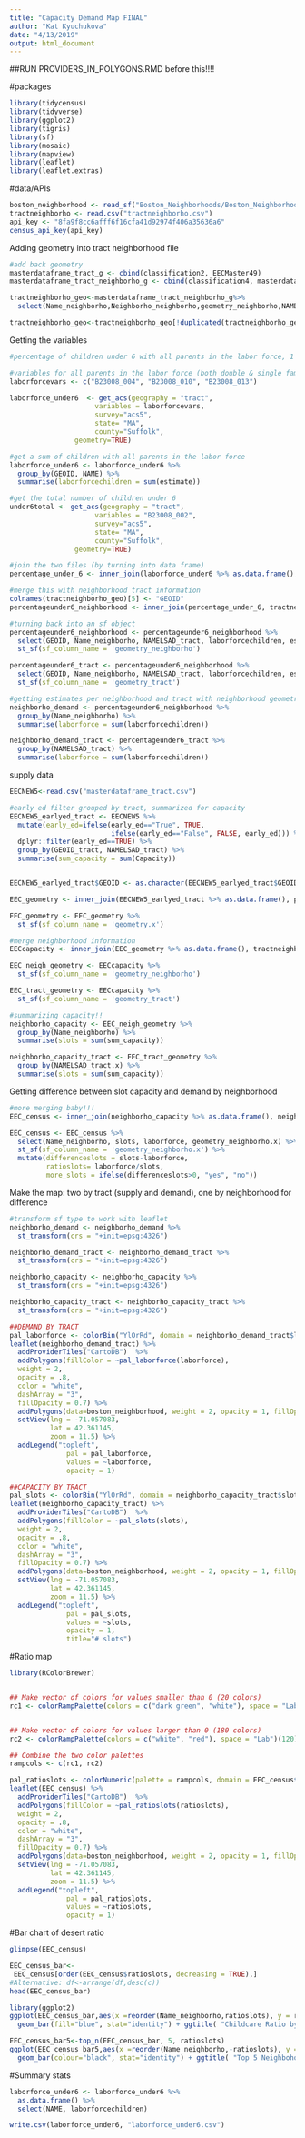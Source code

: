 ```yaml
---
title: "Capacity Demand Map FINAL"
author: "Kat Kyuchukova"
date: "4/13/2019"
output: html_document
---
```


##RUN PROVIDERS_IN_POLYGONS.RMD before this!!!!

#packages
```r
library(tidycensus)
library(tidyverse)
library(ggplot2)
library(tigris)
library(sf)
library(mosaic)
library(mapview)
library(leaflet)
library(leaflet.extras)
```

#data/APIs
```r
boston_neighborhood <- read_sf("Boston_Neighborhoods/Boston_Neighborhoods.shp")
tractneighborho <- read.csv("tractneighborho.csv")
api_key <- "8fa9f8cc6afff6f16cfa41d92974f406a35636a6"
census_api_key(api_key)
```

Adding geometry into tract neighborhood file
```r
#add back geometry
masterdataframe_tract_g <- cbind(classification2, EECMaster49)
masterdataframe_tract_neighborho_g <- cbind(classification4, masterdataframe_tract_g)

tractneighborho_geo<-masterdataframe_tract_neighborho_g%>%
  select(Name_neighborho,Neighborho_neighborho,geometry_neighborho,NAMELSAD_tract,GEOID_tract,geometry_tract)

tractneighborho_geo<-tractneighborho_geo[!duplicated(tractneighborho_geo[,'GEOID_tract']),]
```


Getting the variables
```r
#percentage of children under 6 with all parents in the labor force, 1 for single-parent household, 2 for two-parent household in each census tract in Boston.

#variables for all parents in the labor force (both double & single family households)
laborforcevars <- c("B23008_004", "B23008_010", "B23008_013")

laborforce_under6  <- get_acs(geography = "tract",
                     variables = laborforcevars,
                     survey="acs5",
                     state= "MA",
                     county="Suffolk",
                geometry=TRUE)

#get a sum of children with all parents in the labor force
laborforce_under6 <- laborforce_under6 %>%
  group_by(GEOID, NAME) %>%
  summarise(laborforcechildren = sum(estimate))

#get the total number of children under 6
under6total <- get_acs(geography = "tract",
                     variables = "B23008_002",
                     survey="acs5",
                     state= "MA",
                     county="Suffolk",
                geometry=TRUE)

#join the two files (by turning into data frame)
percentage_under_6 <- inner_join(laborforce_under6 %>% as.data.frame(), under6total %>% as.data.frame(), by = "GEOID")

#merge this with neighborhood tract information
colnames(tractneighborho_geo)[5] <- "GEOID"
percentageunder6_neighborhood <- inner_join(percentage_under_6, tractneighborho_geo, by ="GEOID")

#turning back into an sf object
percentageunder6_neighborhood <- percentageunder6_neighborhood %>%
  select(GEOID, Name_neighborho, NAMELSAD_tract, laborforcechildren, estimate, geometry_neighborho, geometry_tract) %>% 
  st_sf(sf_column_name = 'geometry_neighborho')

percentageunder6_tract <- percentageunder6_neighborhood %>%
  select(GEOID, Name_neighborho, NAMELSAD_tract, laborforcechildren, estimate, geometry_neighborho, geometry_tract) %>% 
  st_sf(sf_column_name = 'geometry_tract')

#getting estimates per neighborhood and tract with neighborhood geometry and tract geometry
neighborho_demand <- percentageunder6_neighborhood %>%
  group_by(Name_neighborho) %>%
  summarise(laborforce = sum(laborforcechildren))

neighborho_demand_tract <- percentageunder6_tract %>%
  group_by(NAMELSAD_tract) %>%
  summarise(laborforce = sum(laborforcechildren))


```


supply data
```r
EECNEW5<-read.csv("masterdataframe_tract.csv")

#early ed filter grouped by tract, summarized for capacity
EECNEW5_earlyed_tract <- EECNEW5 %>%
  mutate(early_ed=ifelse(early_ed=="True", TRUE,
                         ifelse(early_ed=="False", FALSE, early_ed))) %>%
  dplyr::filter(early_ed==TRUE) %>%
  group_by(GEOID_tract, NAMELSAD_tract) %>%
  summarise(sum_capacity = sum(Capacity))


EECNEW5_earlyed_tract$GEOID <- as.character(EECNEW5_earlyed_tract$GEOID_tract)

EEC_geometry <- inner_join(EECNEW5_earlyed_tract %>% as.data.frame(), percentage_under_6 %>% as.data.frame(), by = "GEOID")

EEC_geometry <- EEC_geometry %>%
  st_sf(sf_column_name = 'geometry.x')

#merge neighborhood information
EECcapacity <- inner_join(EEC_geometry %>% as.data.frame(), tractneighborho_geo, by ="GEOID")

EEC_neigh_geometry <- EECcapacity %>%
  st_sf(sf_column_name = 'geometry_neighborho')

EEC_tract_geometry <- EECcapacity %>%
  st_sf(sf_column_name = 'geometry_tract')

#summarizing capacity!!
neighborho_capacity <- EEC_neigh_geometry %>%
  group_by(Name_neighborho) %>%
  summarise(slots = sum(sum_capacity))

neighborho_capacity_tract <- EEC_tract_geometry %>%
  group_by(NAMELSAD_tract.x) %>%
  summarise(slots = sum(sum_capacity))
```

Getting difference between slot capacity and demand by neighborhood
```r
#more merging baby!!!
EEC_census <- inner_join(neighborho_capacity %>% as.data.frame(), neighborho_demand %>% as.data.frame(), by = "Name_neighborho")

EEC_census <- EEC_census %>%
  select(Name_neighborho, slots, laborforce, geometry_neighborho.x) %>%
  st_sf(sf_column_name = 'geometry_neighborho.x') %>%
  mutate(differenceslots = slots-laborforce,
         ratioslots= laborforce/slots,
         more_slots = ifelse(differenceslots>0, "yes", "no"))
```



Make the map: two by tract (supply and demand), one by neighborhood for difference 
```r
#transform sf type to work with leaflet
neighborho_demand <- neighborho_demand %>%
  st_transform(crs = "+init=epsg:4326")

neighborho_demand_tract <- neighborho_demand_tract %>%
  st_transform(crs = "+init=epsg:4326")

neighborho_capacity <- neighborho_capacity %>%
  st_transform(crs = "+init=epsg:4326")

neighborho_capacity_tract <- neighborho_capacity_tract %>%
  st_transform(crs = "+init=epsg:4326")
```

```r
##DEMAND BY TRACT
pal_laborforce <- colorBin("YlOrRd", domain = neighborho_demand_tract$laborforce)
leaflet(neighborho_demand_tract) %>%
  addProviderTiles("CartoDB")  %>%
  addPolygons(fillColor = ~pal_laborforce(laborforce),
  weight = 2,
  opacity = .8,
  color = "white",
  dashArray = "3",
  fillOpacity = 0.7) %>%
  addPolygons(data=boston_neighborhood, weight = 2, opacity = 1, fillOpacity=0, stroke=TRUE, color="black", label=~Name) %>% #adding neighborhood data
  setView(lng = -71.057083, 
          lat = 42.361145, 
          zoom = 11.5) %>%
  addLegend("topleft", 
              pal = pal_laborforce, 
              values = ~laborforce,
              opacity = 1)
```

```r
##CAPACITY BY TRACT
pal_slots <- colorBin("YlOrRd", domain = neighborho_capacity_tract$slots)
leaflet(neighborho_capacity_tract) %>%
  addProviderTiles("CartoDB")  %>%
  addPolygons(fillColor = ~pal_slots(slots),
  weight = 2,
  opacity = .8,
  color = "white",
  dashArray = "3",
  fillOpacity = 0.7) %>%
  addPolygons(data=boston_neighborhood, weight = 2, opacity = 1, fillOpacity=0, stroke=TRUE, color="black", label=~Name) %>% #adding neighborhood data
  setView(lng = -71.057083, 
          lat = 42.361145, 
          zoom = 11.5) %>%
  addLegend("topleft", 
              pal = pal_slots, 
              values = ~slots,
              opacity = 1,
              title="# slots")

```

#Ratio map
```r
library(RColorBrewer)


## Make vector of colors for values smaller than 0 (20 colors)
rc1 <- colorRampPalette(colors = c("dark green", "white"), space = "Lab")(50)


## Make vector of colors for values larger than 0 (180 colors)
rc2 <- colorRampPalette(colors = c("white", "red"), space = "Lab")(120)

## Combine the two color palettes
rampcols <- c(rc1, rc2)

pal_ratioslots <- colorNumeric(palette = rampcols, domain = EEC_census$ratioslots)
leaflet(EEC_census) %>%
  addProviderTiles("CartoDB")  %>%
  addPolygons(fillColor = ~pal_ratioslots(ratioslots),
  weight = 2,
  opacity = .8,
  color = "white",
  dashArray = "3",
  fillOpacity = 0.7) %>%
  addPolygons(data=boston_neighborhood, weight = 2, opacity = 1, fillOpacity=0, stroke=TRUE, color="black", label=~Name) %>% #adding neighborhood data
  setView(lng = -71.057083, 
          lat = 42.361145, 
          zoom = 11.5) %>%
  addLegend("topleft", 
              pal = pal_ratioslots, 
              values = ~ratioslots,
              opacity = 1)

```




#Bar chart of desert ratio

```r
glimpse(EEC_census)
```

```r
EEC_census_bar<- 
 EEC_census[order(EEC_census$ratioslots, decreasing = TRUE),]
#Alternative: df<-arrange(df,desc(c))
head(EEC_census_bar)
```

```r
library(ggplot2)
ggplot(EEC_census_bar,aes(x =reorder(Name_neighborho,ratioslots), y = ratioslots)) +
  geom_bar(fill="blue", stat="identity") + ggtitle( "Childcare Ratio by Neighborhood")+ xlab("Neighborhoods")+  ylab("Children Under 6 to Available Early Ed Slots Ratio") + geom_hline(yintercept=1)+coord_flip()
```

```r
EEC_census_bar5<-top_n(EEC_census_bar, 5, ratioslots)
ggplot(EEC_census_bar5,aes(x =reorder(Name_neighborho,-ratioslots), y = ratioslots, fill = Name_neighborho)) +
  geom_bar(colour="black", stat="identity") + ggtitle( "Top 5 Neighbohood ranking with the highest desert ratio")+ xlab("Neighborhoods")+  ylab("Desert Ratio (Population under 6/Capacity for early ed")
```

#Summary stats
```r
laborforce_under6 <- laborforce_under6 %>%
  as.data.frame() %>%
  select(NAME, laborforcechildren)

write.csv(laborforce_under6, "laborforce_under6.csv")

```

